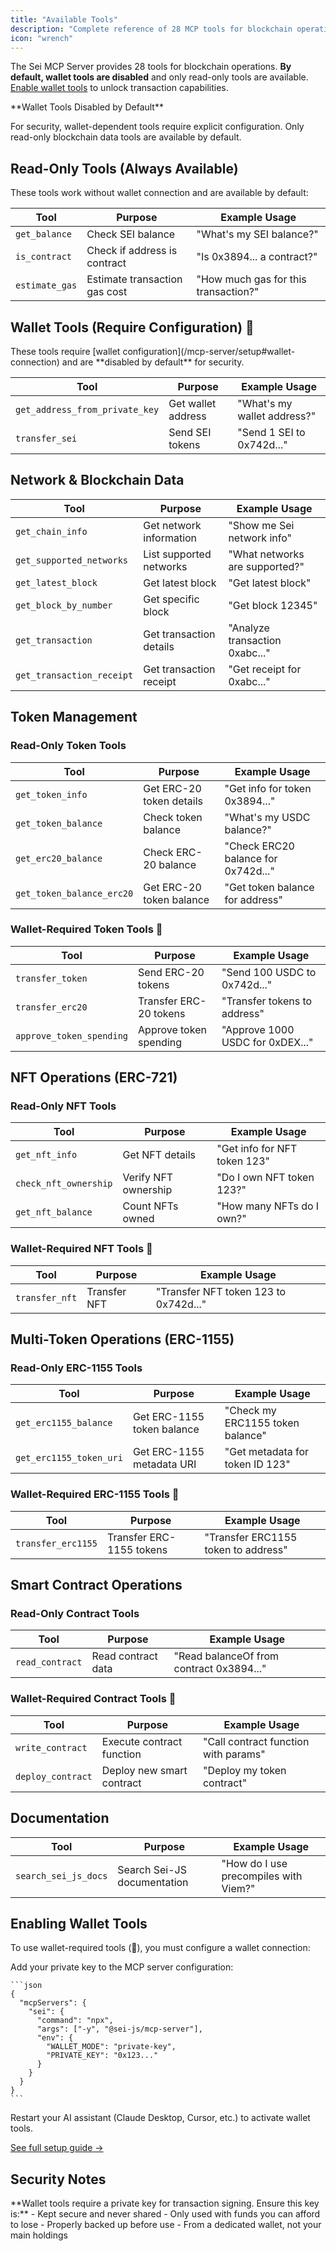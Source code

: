 ```yaml
---
title: "Available Tools"
description: "Complete reference of 28 MCP tools for blockchain operations"
icon: "wrench"
---
```


The Sei MCP Server provides 28 tools for blockchain operations. **By default, wallet tools are disabled** and only read-only tools are available. [Enable wallet tools](/mcp-server/setup#wallet-connection) to unlock transaction capabilities.

<Note>
**Wallet Tools Disabled by Default**

For security, wallet-dependent tools require explicit configuration. Only read-only blockchain data tools are available by default.
</Note>

## Read-Only Tools (Always Available)

These tools work without wallet connection and are available by default:

| Tool | Purpose | Example Usage |
|------|---------|---------------|
| `get_balance` | Check SEI balance | "What's my SEI balance?" |
| `is_contract` | Check if address is contract | "Is 0x3894... a contract?" |
| `estimate_gas` | Estimate transaction gas cost | "How much gas for this transaction?" |

## Wallet Tools (Require Configuration) 🔐

<Warning>
These tools require [wallet configuration](/mcp-server/setup#wallet-connection) and are **disabled by default** for security.
</Warning>

| Tool | Purpose | Example Usage |
|------|---------|---------------|
| `get_address_from_private_key` | Get wallet address | "What's my wallet address?" |
| `transfer_sei` | Send SEI tokens | "Send 1 SEI to 0x742d..." |

## Network & Blockchain Data

| Tool | Purpose | Example Usage |
|------|---------|---------------|
| `get_chain_info` | Get network information | "Show me Sei network info" |
| `get_supported_networks` | List supported networks | "What networks are supported?" |
| `get_latest_block` | Get latest block | "Get latest block" |
| `get_block_by_number` | Get specific block | "Get block 12345" |
| `get_transaction` | Get transaction details | "Analyze transaction 0xabc..." |
| `get_transaction_receipt` | Get transaction receipt | "Get receipt for 0xabc..." |

## Token Management

### Read-Only Token Tools

| Tool | Purpose | Example Usage |
|------|---------|---------------|
| `get_token_info` | Get ERC-20 token details | "Get info for token 0x3894..." |
| `get_token_balance` | Check token balance | "What's my USDC balance?" |
| `get_erc20_balance` | Check ERC-20 balance | "Check ERC20 balance for 0x742d..." |
| `get_token_balance_erc20` | Get ERC-20 token balance | "Get token balance for address" |

### Wallet-Required Token Tools 🔐

| Tool | Purpose | Example Usage |
|------|---------|---------------|
| `transfer_token` | Send ERC-20 tokens | "Send 100 USDC to 0x742d..." |
| `transfer_erc20` | Transfer ERC-20 tokens | "Transfer tokens to address" |
| `approve_token_spending` | Approve token spending | "Approve 1000 USDC for 0xDEX..." |

## NFT Operations (ERC-721)

### Read-Only NFT Tools

| Tool | Purpose | Example Usage |
|------|---------|---------------|
| `get_nft_info` | Get NFT details | "Get info for NFT token 123" |
| `check_nft_ownership` | Verify NFT ownership | "Do I own NFT token 123?" |
| `get_nft_balance` | Count NFTs owned | "How many NFTs do I own?" |

### Wallet-Required NFT Tools 🔐

| Tool | Purpose | Example Usage |
|------|---------|---------------|
| `transfer_nft` | Transfer NFT | "Transfer NFT token 123 to 0x742d..." |

## Multi-Token Operations (ERC-1155)

### Read-Only ERC-1155 Tools

| Tool | Purpose | Example Usage |
|------|---------|---------------|
| `get_erc1155_balance` | Get ERC-1155 token balance | "Check my ERC1155 token balance" |
| `get_erc1155_token_uri` | Get ERC-1155 metadata URI | "Get metadata for token ID 123" |

### Wallet-Required ERC-1155 Tools 🔐

| Tool | Purpose | Example Usage |
|------|---------|---------------|
| `transfer_erc1155` | Transfer ERC-1155 tokens | "Transfer ERC1155 token to address" |

## Smart Contract Operations

### Read-Only Contract Tools

| Tool | Purpose | Example Usage |
|------|---------|---------------|
| `read_contract` | Read contract data | "Read balanceOf from contract 0x3894..." |

### Wallet-Required Contract Tools 🔐

| Tool | Purpose | Example Usage |
|------|---------|---------------|
| `write_contract` | Execute contract function | "Call contract function with params" |
| `deploy_contract` | Deploy new smart contract | "Deploy my token contract" |

## Documentation

| Tool | Purpose | Example Usage |
|------|---------|---------------|
| `search_sei_js_docs` | Search Sei-JS documentation | "How do I use precompiles with Viem?" |

## Enabling Wallet Tools

To use wallet-required tools (🔐), you must configure a wallet connection:

<Steps>
  <Step title="Set Private Key">
    Add your private key to the MCP server configuration:
    
    ```json
    {
      "mcpServers": {
        "sei": {
          "command": "npx",
          "args": ["-y", "@sei-js/mcp-server"],
          "env": {
            "WALLET_MODE": "private-key",
            "PRIVATE_KEY": "0x123..."
          }
        }
      }
    }
    ```
  </Step>
  
  <Step title="Restart MCP Server">
    Restart your AI assistant (Claude Desktop, Cursor, etc.) to activate wallet tools.
  </Step>
</Steps>

[See full setup guide →](/mcp-server/setup#wallet-connection)

## Security Notes

<Warning>
**Wallet tools require a private key for transaction signing. Ensure this key is:**
- Kept secure and never shared
- Only used with funds you can afford to lose  
- Properly backed up before use
- From a dedicated wallet, not your main holdings
</Warning>